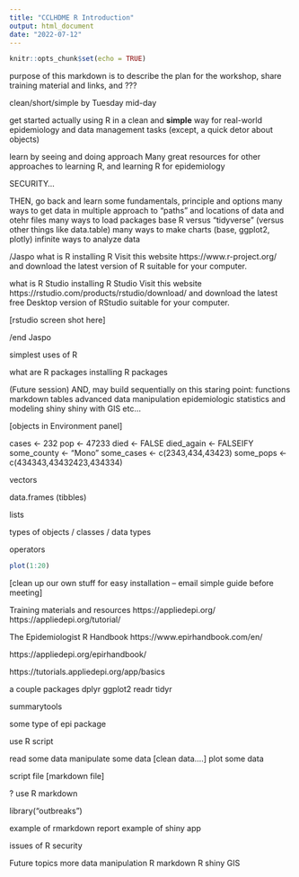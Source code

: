 ```yaml
---
title: "CCLHDME R Introduction"
output: html_document
date: "2022-07-12"
---
```


```r
knitr::opts_chunk$set(echo = TRUE)
```

purpose of this markdown is to describe the plan for the workshop, share training material and links, and ???

clean/short/simple by Tuesday mid-day



get started actually using R in a clean and **simple** way for real-world epidemiology and data management tasks
(except, a quick detor about objects)

learn by seeing and doing approach
Many great resources for other approaches to learning R, and learning R for epidemiology

SECURITY...




THEN, go back and learn some fundamentals, principle and options
many ways to get data in
multiple approach to "paths" and locations of data and otehr files
many ways to load packages
base R versus "tidyverse" (versus other things like data.table)
many ways to make charts (base, ggplot2, plotly)
infinite ways to analyze data


/Jaspo
what is R
installing R
Visit this website https://www.r-project.org/ and download the latest version of R suitable for your computer.


what is R Studio
installing R Studio
Visit this website https://rstudio.com/products/rstudio/download/ and download the latest free Desktop version of RStudio suitable for your computer.

[rstudio screen shot here]

/end Jaspo



simplest uses of R

what are R packages
installing R packages











(Future session) AND, may build sequentially on this staring point:
functions
markdown
tables
advanced data manipulation
epidemiologic statistics and modeling
shiny
shiny with GIS
etc...


[objects in Environment panel]

cases       <- 232
pop         <- 47233
died        <- FALSE
died_again  <- FALSEIFY
some_county <- "Mono"
some_cases  <- c(2343,434,43423)
some_pops   <- c(434343,43432423,434334)

vectors

data.frames (tibbles)

lists 




types of objects / classes / data types

operators




```r
plot(1:20)
```






[clean up our own stuff for easy installation -- email simple guide before meeting]






Training materials and resources
https://appliedepi.org/
https://appliedepi.org/tutorial/

The Epidemiologist R Handbook
https://www.epirhandbook.com/en/


https://appliedepi.org/epirhandbook/

https://tutorials.appliedepi.org/app/basics

a couple packages
dplyr
ggplot2
readr
tidyr

summarytools



some type of epi package

use R script

read some data
manipulate some data
[clean data....]
plot some data


script file
[markdown file]


? use R markdown



library("outbreaks")

example of rmarkdown report
example of shiny app


issues of R security


Future topics
more data manipulation
R markdown
R shiny
GIS 





